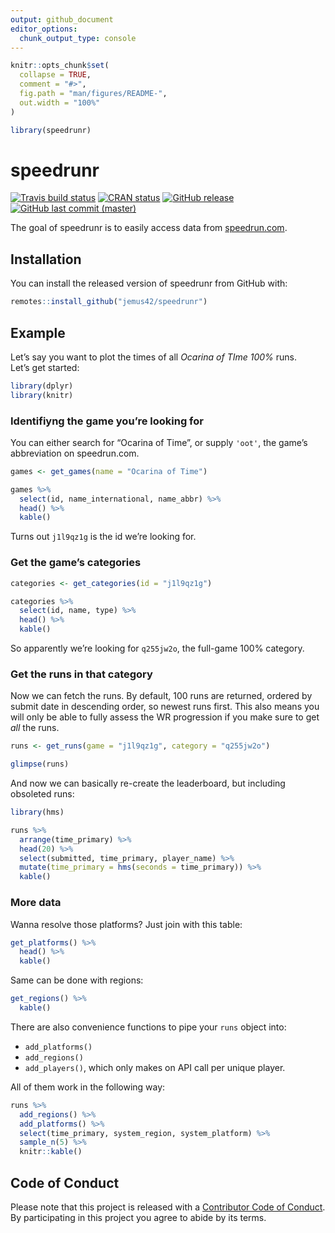 ```yaml
---
output: github_document
editor_options: 
  chunk_output_type: console
---
```


<!-- README.md is generated from README.Rmd. Please edit that file -->

```r
knitr::opts_chunk$set(
  collapse = TRUE,
  comment = "#>",
  fig.path = "man/figures/README-",
  out.width = "100%"
)

library(speedrunr)
```

# speedrunr

[![Travis build status](https://travis-ci.org/jemus42/speedrunr.svg?branch=master)](https://travis-ci.org/jemus42/speedrunr)
[![CRAN status](https://www.r-pkg.org/badges/version/speedrunr)](https://cran.r-project.org/package=speedrunr)
[![GitHub release](https://img.shields.io/github/release/jemus42/speedrunr.svg?logo=GitHub)](https://github.com/jemus42/speedrunr/releases) 
[![GitHub last commit (master)](https://img.shields.io/github/last-commit/jemus42/speedrunr/master.svg?logo=GithUb)](https://github.com/jemus42/speedrunr/commits/master)
</div>

The goal of speedrunr is to easily access data from [speedrun.com](https://speedrun.com).

## Installation

You can install the released version of speedrunr from GitHub with:

``` r
remotes::install_github("jemus42/speedrunr")
```

## Example

Let's say you want to plot the times of all *Ocarina of TIme 100%* runs.  
Let's get started:

```r
library(dplyr)
library(knitr)
```


### Identifiyng the game you're looking for

You can either search for "Ocarina of Time", or supply `'oot'`, the game's abbreviation on speedrun.com.

```r
games <- get_games(name = "Ocarina of Time")

games %>% 
  select(id, name_international, name_abbr) %>%
  head() %>%
  kable()
```

Turns out `j1l9qz1g` is the id we're looking for.

### Get the game's categories

```r
categories <- get_categories(id = "j1l9qz1g")

categories %>%
  select(id, name, type) %>%
  head() %>%
  kable()
```

So apparently we're looking for `q255jw2o`, the full-game 100% category.

### Get the runs in that category

Now we can fetch the runs. By default, 100 runs are returned, ordered by submit date in descending order, so newest runs first. This also means you will only be able to fully assess the WR progression if you make sure to get _all_ the runs.

```r
runs <- get_runs(game = "j1l9qz1g", category = "q255jw2o")

glimpse(runs)
```

And now we can basically re-create the leaderboard, but including obsoleted runs:

```r
library(hms)

runs %>%
  arrange(time_primary) %>%
  head(20) %>%
  select(submitted, time_primary, player_name) %>%
  mutate(time_primary = hms(seconds = time_primary)) %>%
  kable()
```

### More data

Wanna resolve those platforms? Just join with this table:

```r
get_platforms() %>%
  head() %>%
  kable()
```

Same can be done with regions:

```r
get_regions() %>%
  kable()
```


There are also convenience functions to pipe your `runs` object into:

- `add_platforms()`
- `add_regions()`
- `add_players()`, which only makes on API call per unique player.

All of them work in the following way:

```r
runs %>% 
  add_regions() %>%
  add_platforms() %>%
  select(time_primary, system_region, system_platform) %>%
  sample_n(5) %>%
  knitr::kable()
```

## Code of Conduct

Please note that this project is released with a [Contributor Code of Conduct](.github/CODE_OF_CONDUCT.md).
By participating in this project you agree to abide by its terms.
